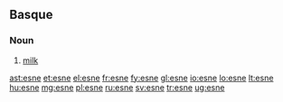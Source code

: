 ==Basque==

===Noun===
{{eu-noun}}

# [[milk]]

[[ast:esne]]
[[et:esne]]
[[el:esne]]
[[fr:esne]]
[[fy:esne]]
[[gl:esne]]
[[io:esne]]
[[lo:esne]]
[[lt:esne]]
[[hu:esne]]
[[mg:esne]]
[[pl:esne]]
[[ru:esne]]
[[sv:esne]]
[[tr:esne]]
[[ug:esne]]